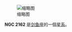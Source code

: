 {{NGCInfoBox|NGCID=NGC 2162|發現者=約翰·弗里德里希·威廉·赫歇爾|發現日期=1834年11月30日|其他編號=ESO 86-SC47|曆元=J2000.0|赤經=6時0分30.4秒
|赤緯=-63°43'20"|星座=剑鱼座|星體=星系|星等=|表面亮度=|藍等=}}
[[File:NGC_2162_DSS.jpg|缩略图]]

'''NGC 2162''' 是[[剑鱼座|剑鱼座]]的一個[[星系|星系]]。

{{NGCReference|2162}}
{{Catalogs|NGC=2162}}